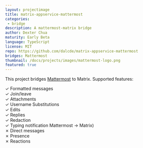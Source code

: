 ```yaml
---
layout: projectimage
title: matrix-appservice-mattermost
categories: 
 - bridge
description: A mattermost-matrix bridge
author: Dexter Chua
maturity: Early Beta
language: TypeScript
license: MIT
repo: https://github.com/dalcde/matrix-appservice-mattermost
bridges: Mattermost
thumbnail: /docs/projects/images/mattermost-logo.png
featured: true
---
```


This project bridges [Mattermost](https://mattermost.com) to Matrix. Supported
features:

✓ Formatted messages  
✓ Join/leave  
✓ Attachments  
✓ Username Substitutions  
✓ Edits  
✓ Replies  
✓ Redaction  
✓ Typing notification Mattermost -> Matrix)  
✗ Direct messages  
✗ Presence  
✗ Reactions  
